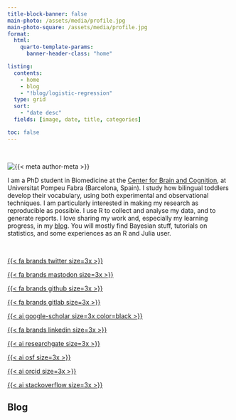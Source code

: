 ---
title-block-banner: false
main-photo: /assets/media/profile.jpg
main-photo-square: /assets/media/profile.jpg
format:
  html:
    quarto-template-params:
      banner-header-class: "home"

listing:
  contents:
    - home
    - blog
    - "!blog/logistic-regression"
  type: grid
  sort:
    - "date desc"
  fields: [image, date, title, categories]

toc: false
---

<br>

::: {.grid}

::: {.g-col-12 .g-col-sm-4}

```{=html}
<div class="grid" style="--bs-columns: 5; row-gap: 0;">
  <div class="g-col-1 g-col-sm-0"></div>
  <div class="g-col-3 g-col-sm-5">
    <picture>
      <source media="(max-width: 576px)" srcset="{{< meta main-photo-square >}}">
      <source media="(min-width: 576px)" srcset="{{< meta main-photo >}}">
      <img class="img-fluid" src="{{< meta main-photo >}}" alt="{{< meta author-meta >}}">
    </picture>
  </div>
  <div class="g-col-1 g-col-sm-0"></div>
</div>
```

:::

::: {.g-col-12 .g-col-sm-8}

I am a PhD student in Biomedicine at the [Center for Brain and Cognition](https://www.upf.edu/web/cbc), at Universitat Pompeu Fabra (Barcelona, Spain). I study how bilingual toddlers develop their vocabulary, using both experimental and observational techniques. I am particularly interested in making my research as reproducible as possible. I use R to collect and analyse my data, and to generate reports. I love sharing my work and, especially my learning progress, in my [blog](blog.qmd). You will mostly find Bayesian stuff, tutorials on statistics, and some experiences as an R and Julia user.

:::

:::

<br>

::: {.grid}

::: {.g-col-1}
:::

::: {.g-col-1}
[{{< fa brands twitter size=3x >}}](https://twitter.com/gongcastro)
:::

::: {.g-col-1}
[{{< fa brands mastodon size=3x >}}](https://fediscience.org/@gongcastro)
:::

::: {.g-col-1}
[{{< fa brands github size=3x >}}](https://github.com/gongcastro)
:::

::: {.g-col-1}
[{{< fa brands gitlab size=3x >}}](https://gitlab.com/gongcastro)
:::

::: {.g-col-1}
[{{< ai google-scholar size=3x color=black >}}](https://scholar.google.com/citations?user=fHetiuQAAAAJ&hl=en)
:::

::: {.g-col-1}
[{{< fa brands linkedin size=3x >}}](https://scholar.google.com/citations?user=fHetiuQAAAAJ&hl=en)
:::

::: {.g-col-1}
[{{< ai researchgate size=3x >}}](https://www.researchgate.net/profile/Gonzalo-Garcia-Castro?ev=hdr_xprf&_sg=puVFExF9XjOZI3cyxfTj8ZdVL808fCBXB29ZrwyUPgYMdcAvSqs0IvaqWjKc4jhF1-_wTOVnJ6BgevzQD3a2YWjH)
:::

::: {.g-col-1}
[{{< ai osf size=3x >}}](https://osf.io/w465d)
:::

::: {.g-col-1}
[{{< ai orcid size=3x >}}](https://orcid.org/0000-0002-8553-4209)
:::

::: {.g-col-1}
[{{< ai stackoverflow size=3x >}}](https://stackoverflow.com/users/14847054/gonzalo-garc%c3%ada-castro)
:::

::: {.g-col-2}
:::

:::


## Blog
